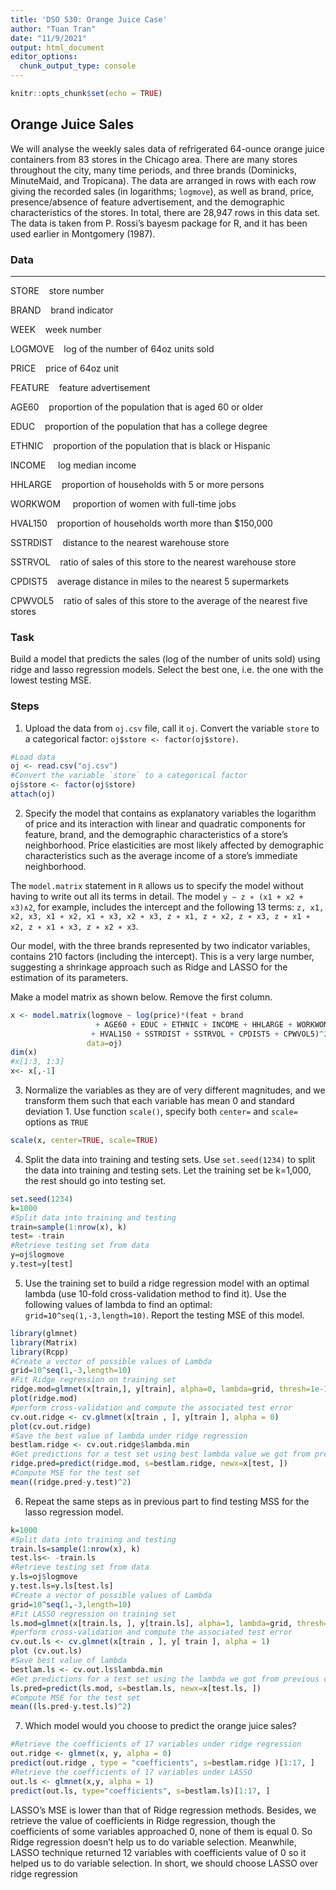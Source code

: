 ---
title: 'DSO 530: Orange Juice Case'
author: "Tuan Tran"
date: "11/9/2021"
output: html_document
editor_options: 
  chunk_output_type: console
---

```{r setup, include=FALSE}
knitr::opts_chunk$set(echo = TRUE)
```

## Orange Juice Sales

We will analyse the weekly sales data of refrigerated 64-ounce orange juice
containers from 83 stores in the Chicago area. There are many stores throughout
the city, many time periods, and three brands (Dominicks, MinuteMaid, and Tropicana).
The data are arranged in rows with each row giving the recorded sales (in
logarithms; `logmove`), as well as brand, price, presence/absence of feature advertisement,
and the demographic characteristics of the stores. In total, there are 28,947
rows in this data set. The data is taken from P. Rossi’s bayesm package for R, and
it has been used earlier in Montgomery (1987).

### Data

---
STORE \  \ store number

BRAND \  \ brand indicator

WEEK \  \ week number

LOGMOVE \  \ log of the number of 64oz units sold

PRICE \  \ price of 64oz unit

FEATURE \  \ feature advertisement

AGE60 \ \  proportion of the population that is aged 60 or older

EDUC \  \ proportion of the population that has a college degree

ETHNIC \  \ proportion of the population that is black or Hispanic

INCOME \  \  log median income

HHLARGE \  \ proportion of households with 5 or more persons

WORKWOM \  \  proportion of women with full-time jobs

HVAL150 \  \ proportion of households worth more than $150,000

SSTRDIST \  \ distance to the nearest warehouse store

SSTRVOL \  \ ratio of sales of this store to the nearest warehouse store

CPDIST5 \  \ average distance in miles to the nearest 5 supermarkets

CPWVOL5 \  \ ratio of sales of this store to the average of the nearest
five stores

### Task

Build a model that predicts the sales (log of the number of units sold) using ridge and lasso regression models. Select the best one, i.e. the one with the lowest testing MSE.

### Steps

@. Upload the data from `oj.csv` file, call it `oj`. Convert the variable `store` to a categorical factor: `oj$store <- factor(oj$store)`. 

```{r}
#Load data
oj <- read.csv("oj.csv")
#Convert the variable `store` to a categorical factor
oj$store <- factor(oj$store)
attach(oj)
```

@. Specify the model that contains as explanatory variables the logarithm of price and its interaction with linear and quadratic components for feature, brand, and the demographic characteristics of a store’s neighborhood. Price elasticities are most likely affected by demographic characteristics such as the average income of a store’s immediate neighborhood. 

The `model.matrix` statement in `R` allows us to specify the model without having to write out all its terms in detail. The model `y ∼ z ∗ (x1 + x2 + x3)∧2`, for
example, includes the intercept and the following 13 terms: `z, x1, x2, x3, x1 ∗
x2, x1 ∗ x3, x2 ∗ x3, z ∗ x1, z ∗ x2, z ∗ x3, z ∗ x1 ∗ x2, z ∗ x1 ∗ x3, z ∗ x2 ∗ x3`.

Our model, with the three brands represented by two indicator variables, contains 210 factors (including the intercept). This is a very large number, suggesting a shrinkage approach such as Ridge and LASSO for the estimation of its parameters.

Make a model matrix as shown below. Remove the first column.

```{r}
x <- model.matrix(logmove ~ log(price)*(feat + brand 
                   + AGE60 + EDUC + ETHNIC + INCOME + HHLARGE + WORKWOM 
                  + HVAL150 + SSTRDIST + SSTRVOL + CPDIST5 + CPWVOL5)^2,
                 data=oj)
dim(x)
#x[1:3, 1:3]
x<- x[,-1]

```


@. Normalize the variables as they are of very different magnitudes, and we transform them such that each variable has mean 0 and standard deviation 1. Use function `scale()`, specify both `center=` and `scale=` options as `TRUE`

```{r echo = T, results = 'hide'}
scale(x, center=TRUE, scale=TRUE)

```

@. Split the data into training and testing sets. Use `set.seed(1234)` to split the data into training and testing sets.
Let the training set be k=1,000, the rest should go into testing set.


```{r}
set.seed(1234)
k=1000
#Split data into training and testing
train=sample(1:nrow(x), k)
test= -train
#Retrieve testing set from data
y=oj$logmove
y.test=y[test]

```


@. Use the training set to build a ridge regression model with an optimal lambda (use 10-fold cross-validation method to find it). Use the following values of lambda to find an optimal: `grid=10^seq(1,-3,length=10)`. Report the testing MSE of this model.

```{r}
library(glmnet)
library(Matrix)
library(Rcpp)
#Create a vector of possible values of Lambda
grid=10^seq(1,-3,length=10)
#Fit Ridge regression on training set
ridge.mod=glmnet(x[train,], y[train], alpha=0, lambda=grid, thresh=1e-12)
plot(ridge.mod)
#perform cross-validation and compute the associated test error
cv.out.ridge <- cv.glmnet(x[train , ], y[train ], alpha = 0)
plot(cv.out.ridge)
#Save the best value of lambda under ridge regression
bestlam.ridge <- cv.out.ridge$lambda.min
#Get predictions for a test set using best lambda value we got from previous command
ridge.pred=predict(ridge.mod, s=bestlam.ridge, newx=x[test, ])
#Compute MSE for the test set
mean((ridge.pred-y.test)^2)

```

@. Repeat the same steps as in previous part to find testing MSS for the lasso regression model.

```{r}
k=1000
#Split data into training and testing
train.ls=sample(1:nrow(x), k)
test.ls<- -train.ls
#Retrieve testing set from data
y.ls=oj$logmove
y.test.ls=y.ls[test.ls]
#Create a vector of possible values of Lambda
grid=10^seq(1,-3,length=10)
#Fit LASSO regression on training set
ls.mod=glmnet(x[train.ls, ], y[train.ls], alpha=1, lambda=grid, thresh=1e-12)
#perform cross-validation and compute the associated test error
cv.out.ls <- cv.glmnet(x[train , ], y[ train ], alpha = 1)
plot (cv.out.ls)
#Save best value of lambda
bestlam.ls <- cv.out.ls$lambda.min
#Get predictions for a test set using the lambda we got from previous command
ls.pred=predict(ls.mod, s=bestlam.ls, newx=x[test.ls, ])
#Compute MSE for the test set
mean((ls.pred-y.test.ls)^2)

```

@. Which model would you choose to predict the orange juice sales?

```{r}
#Retrieve the coefficients of 17 variables under ridge regression
out.ridge <- glmnet(x, y, alpha = 0)
predict(out.ridge , type = "coefficients", s=bestlam.ridge )[1:17, ]
#Retrieve the coefficients of 17 variables under LASSO
out.ls <- glmnet(x,y, alpha = 1)
predict(out.ls, type="coefficients", s=bestlam.ls)[1:17, ]
```

LASSO's MSE is lower than that of Ridge regression methods. 
Besides, we retrieve the value of coefficients in Ridge regression, though the coefficients of some variables approached 0, none of them is equal 0. So Ridge regression doesn't help us to do variable selection.
Meanwhile, LASSO technique returned 12 variables with coefficients value of 0 so it helped us to do variable selection. In short, we should choose LASSO over ridge regression



